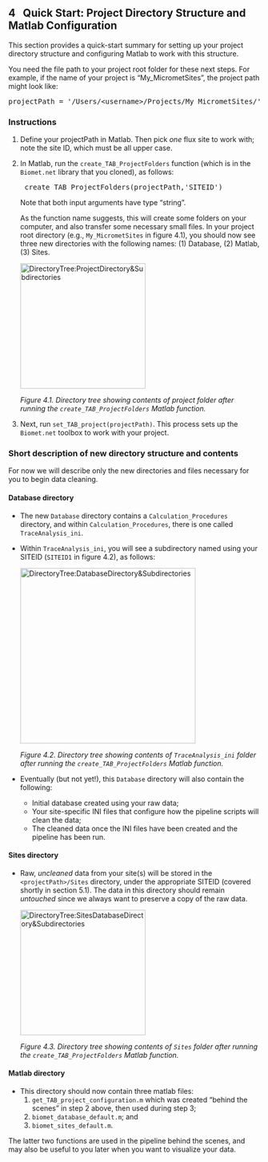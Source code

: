 ## 4 &nbsp; Quick Start: Project Directory Structure and Matlab Configuration
<!-- ## 4.1. &nbsp; Quick Start: Project Directory Structure and Matlab Configuration -->

<link rel="stylesheet" href="css/style.css">

This section provides a quick-start summary for setting up your project directory structure and configuring Matlab to work with this structure. <!-- For a more detailed description of these steps see sections 4.2 and 4.3. -->

You need the file path to your project root folder for these next steps. For example, if the name of your project is "My_MicrometSites", the project path might look like: 

<pre>
projectPath = '/Users/&lt;username&gt;/Projects/My_MicrometSites/';</pre>

### Instructions

1. Define your projectPath in Matlab. Then pick *one* flux site to work with; note the site ID, which must be all upper case.

2. In Matlab, run the `create_TAB_ProjectFolders` function (which is in the `Biomet.net` library that you cloned), as follows:
    
    <pre>
    create_TAB_ProjectFolders(projectPath,'SITEID')</pre>    

    Note that both input arguments have type "string".

    As the function name suggests, this will create some folders on your computer, and also transfer some necessary small files. In your project root directory (e.g., `My_MicrometSites` in figure 4.1), you should now see three new directories with the following names: (1) Database, (2) Matlab, (3) Sites. 

    <img src="images/directory_trees/DirectoryTree1_short.jpg" alt="DirectoryTree:ProjectDirectory&Subdirectories" width="250"/>
    
    *Figure 4.1. Directory tree showing contents of project folder after running the `create_TAB_ProjectFolders` Matlab function.* 

3. Next, run `set_TAB_project(projectPath)`. This process sets up the `Biomet.net` toolbox to work with your project. 

### Short description of new directory structure and contents

For now we will describe only the new directories and files necessary for you to begin data cleaning. <!-- For the long description see section 4.2 [xxx link].-->

#### Database directory
* The new `Database` directory contains a `Calculation_Procedures` directory, and within `Calculation_Procedures`, there is one called `TraceAnalysis_ini`. 

* Within `TraceAnalysis_ini`, you will see a subdirectory named using your SITEID (`SITEID1` in figure 4.2), as follows:

    <img src="images/directory_trees/DirectoryTree2b_short.jpg" alt="DirectoryTree:DatabaseDirectory&Subdirectories" width="350"/>
    
    *Figure 4.2. Directory tree showing contents of `TraceAnalysis_ini` folder after running the `create_TAB_ProjectFolders` Matlab function.* 

* Eventually (but not yet!), this `Database` directory will also contain the following:
    - Initial database created using your raw data;
    - Your site-specific INI files that configure how the pipeline scripts will clean the data;
    - The cleaned data once the INI files have been created and the pipeline has been run.


#### Sites directory
* Raw, *uncleaned* data from your site(s) will be stored in the `<projectPath>/Sites` directory, under the appropriate SITEID (covered shortly in section 5.1). The data in this directory should remain *untouched* since we always want to preserve a copy of the raw data. 

    <img src="images/directory_trees/DirectoryTree3.jpg" alt="DirectoryTree:SitesDatabaseDirectory&Subdirectories" width="250"/>

    *Figure 4.3. Directory tree showing contents of `Sites` folder after running the `create_TAB_ProjectFolders` Matlab function.* 

#### Matlab directory
* This directory should now contain three matlab files: 
<ol>
    <li>`get_TAB_project_configuration.m` which was created "behind the scenes" in step 2 above, then used during step 3;</li>
    <li>`biomet_database_default.m`; and </li>
    <li>`biomet_sites_default.m`. 
</ol>

The latter two functions are used in the pipeline behind the scenes, and may also be useful to you later when you want to visualize your data.</li>




